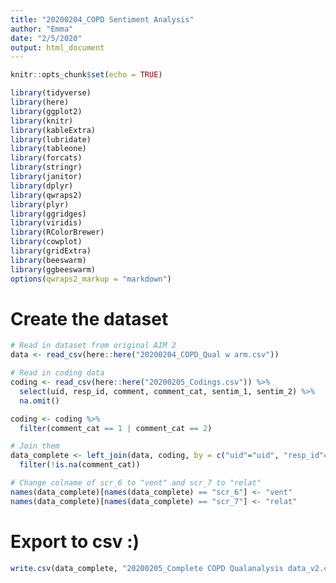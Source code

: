 ```yaml
---
title: "20200204_COPD Sentiment Analysis"
author: "Emma"
date: "2/5/2020"
output: html_document
---
```


```r
knitr::opts_chunk$set(echo = TRUE)
```

```r
library(tidyverse)
library(here)
library(ggplot2)
library(knitr)
library(kableExtra)
library(lubridate)
library(tableone)
library(forcats)
library(stringr)
library(janitor)
library(dplyr)
library(qwraps2)
library(plyr)
library(ggridges)
library(viridis)
library(RColorBrewer)
library(cowplot)
library(gridExtra)
library(beeswarm)
library(ggbeeswarm)
options(qwraps2_markup = "markdown")
```

# Create the dataset
```r

# Read in dataset from original AIM 2 
data <- read_csv(here::here("20200204_COPD_Qual w arm.csv"))

# Read in coding data
coding <- read_csv(here::here("20200205_Codings.csv")) %>% 
  select(uid, resp_id, comment, comment_cat, sentim_1, sentim_2) %>% 
  na.omit() 

coding <- coding %>% 
  filter(comment_cat == 1 | comment_cat == 2)

# Join them
data_complete <- left_join(data, coding, by = c("uid"="uid", "resp_id"="resp_id")) %>% 
  filter(!is.na(comment_cat))

# Change colname of scr_6 to "vent" and scr_7 to "relat"
names(data_complete)[names(data_complete) == "scr_6"] <- "vent"
names(data_complete)[names(data_complete) == "scr_7"] <- "relat"

```


#  Export to csv :) 
```r

write.csv(data_complete, "20200205_Complete COPD Qualanalysis data_v2.csv")

```

